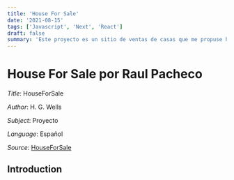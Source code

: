 ```yaml
---
title: 'House For Sale'
date: '2021-08-15'
tags: ['Javascript', 'Next', 'React']
draft: false
summary: 'Este proyecto es un sitio de ventas de casas que me propuse hacer como reto personal.'
---
```


# House For Sale por Raul Pacheco

_Title_: HouseForSale

_Author_: H. G. Wells

_Subject_: Proyecto

_Language_: Español

_Source_: [HouseForSale](https://www.gutenberg.org/ebooks/35)

## Introduction
